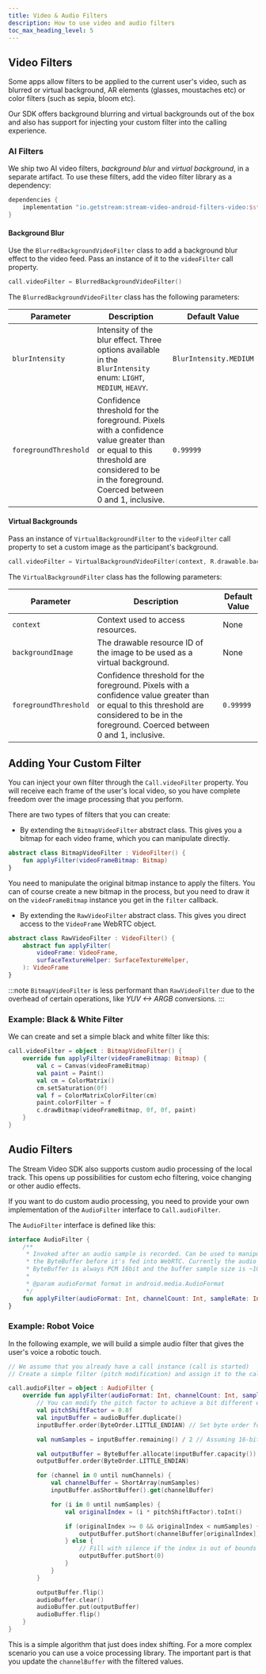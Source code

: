 ```yaml
---
title: Video & Audio Filters
description: How to use video and audio filters
toc_max_heading_level: 5
---
```


## Video Filters

Some apps allow filters to be applied to the current user's video, such as blurred or virtual background, AR elements (glasses, moustaches etc) or color filters (such as sepia, bloom etc).

Our SDK offers background blurring and virtual backgrounds out of the box and also has support for injecting your custom filter into the calling experience.

### AI Filters

We ship two AI video filters, _background blur_ and _virtual background_, in a separate artifact. To use these filters, add the video filter library as a dependency:

```groovy
dependencies {
    implementation "io.getstream:stream-video-android-filters-video:$stream_version"
}
```

#### Background Blur

Use the `BlurredBackgroundVideoFilter` class to add a background blur effect to the video feed. Pass an instance of it to the `videoFilter` call property.

```kotlin
call.videoFilter = BlurredBackgroundVideoFilter()
```

The `BlurredBackgroundVideoFilter` class has the following parameters:

| Parameter             | Description                                                                                                                                                                                 | Default Value          |
|-----------------------|---------------------------------------------------------------------------------------------------------------------------------------------------------------------------------------------|------------------------|
| `blurIntensity`       | Intensity of the blur effect. Three options available in the `BlurIntensity` enum: `LIGHT`, `MEDIUM`, `HEAVY`.                                                                              | `BlurIntensity.MEDIUM` |
| `foregroundThreshold` | Confidence threshold for the foreground. Pixels with a confidence value greater than or equal to this threshold are considered to be in the foreground. Coerced between 0 and 1, inclusive. | `0.99999`              |

#### Virtual Backgrounds

Pass an instance of `VirtualBackgroundFilter` to the `videoFilter` call property to set a custom image as the participant's background.

```kotlin
call.videoFilter = VirtualBackgroundVideoFilter(context, R.drawable.background_image)
```

The `VirtualBackgroundFilter` class has the following parameters:

| Parameter             | Description                                                                                                                                                                                 | Default Value |
|-----------------------|---------------------------------------------------------------------------------------------------------------------------------------------------------------------------------------------|---------------|
| `context`             | Context used to access resources.                                                                                                                                                           | None          |
| `backgroundImage`     | The drawable resource ID of the image to be used as a virtual background.                                                                                                                   | None          |
| `foregroundThreshold` | Confidence threshold for the foreground. Pixels with a confidence value greater than or equal to this threshold are considered to be in the foreground. Coerced between 0 and 1, inclusive. | `0.99999`     |

## Adding Your Custom Filter

You can inject your own filter through the `Call.videoFilter` property. You will receive each frame of the user's local video, so you have complete freedom over the image processing that you perform.

There are two types of filters that you can create:
- By extending the `BitmapVideoFilter` abstract class. This gives you a bitmap for each video frame, which you can manipulate directly.
```kotlin
abstract class BitmapVideoFilter : VideoFilter() {
    fun applyFilter(videoFrameBitmap: Bitmap)
}
```

You need to manipulate the original bitmap instance to apply the filters. You can of course create a new bitmap in the process, but you need to draw it on the `videoFrameBitmap` instance you get in the `filter` callback.

- By extending the `RawVideoFilter` abstract class. This gives you direct access to the `VideoFrame` WebRTC object.
```kotlin
abstract class RawVideoFilter : VideoFilter() {
    abstract fun applyFilter(
        videoFrame: VideoFrame,
        surfaceTextureHelper: SurfaceTextureHelper,
    ): VideoFrame
}
```

:::note
`BitmapVideoFilter` is less performant than `RawVideoFilter` due to the overhead of certain operations, like _YUV <-> ARGB_ conversions.
:::

### Example: Black & White Filter

We can create and set a simple black and white filter like this:

```kotlin
call.videoFilter = object : BitmapVideoFilter() {
    override fun applyFilter(videoFrameBitmap: Bitmap) {
        val c = Canvas(videoFrameBitmap)
        val paint = Paint()
        val cm = ColorMatrix()
        cm.setSaturation(0f)
        val f = ColorMatrixColorFilter(cm)
        paint.colorFilter = f
        c.drawBitmap(videoFrameBitmap, 0f, 0f, paint)
    }
}
```

## Audio Filters

The Stream Video SDK also supports custom audio processing of the local track. This opens up possibilities for custom echo filtering, voice changing or other audio effects.

If you want to do custom audio processing, you need to provide your own implementation of the `AudioFilter` interface to `Call.audioFilter`.

The `AudioFilter` interface is defined like this:

```kotlin
interface AudioFilter {
    /**
     * Invoked after an audio sample is recorded. Can be used to manipulate
     * the ByteBuffer before it's fed into WebRTC. Currently the audio in the
     * ByteBuffer is always PCM 16bit and the buffer sample size is ~10ms.
     *
     * @param audioFormat format in android.media.AudioFormat
     */
    fun applyFilter(audioFormat: Int, channelCount: Int, sampleRate: Int, sampleData: ByteBuffer)
}
```

### Example: Robot Voice

In the following example, we will build a simple audio filter that gives the user's voice a robotic touch.

```kotlin
// We assume that you already have a call instance (call is started)
// Create a simple filter (pitch modification) and assign it to the call

call.audioFilter = object : AudioFilter {
    override fun applyFilter(audioFormat: Int, channelCount: Int, sampleRate: Int, sampleData: ByteBuffer) {
        // You can modify the pitch factor to achieve a bit different effect
        val pitchShiftFactor = 0.8f
        val inputBuffer = audioBuffer.duplicate()
        inputBuffer.order(ByteOrder.LITTLE_ENDIAN) // Set byte order for correct handling of PCM data

        val numSamples = inputBuffer.remaining() / 2 // Assuming 16-bit PCM audio

        val outputBuffer = ByteBuffer.allocate(inputBuffer.capacity())
        outputBuffer.order(ByteOrder.LITTLE_ENDIAN)

        for (channel in 0 until numChannels) {
            val channelBuffer = ShortArray(numSamples)
            inputBuffer.asShortBuffer().get(channelBuffer)

            for (i in 0 until numSamples) {
                val originalIndex = (i * pitchShiftFactor).toInt()

                if (originalIndex >= 0 && originalIndex < numSamples) {
                    outputBuffer.putShort(channelBuffer[originalIndex])
                } else {
                    // Fill with silence if the index is out of bounds
                    outputBuffer.putShort(0)
                }
            }
        }

        outputBuffer.flip()
        audioBuffer.clear()
        audioBuffer.put(outputBuffer)
        audioBuffer.flip()
    }
}
```
This is a simple algorithm that just does index shifting. For a more complex scenario you can use a voice processing library. The important part is that you update the `channelBuffer` with the filtered values.
